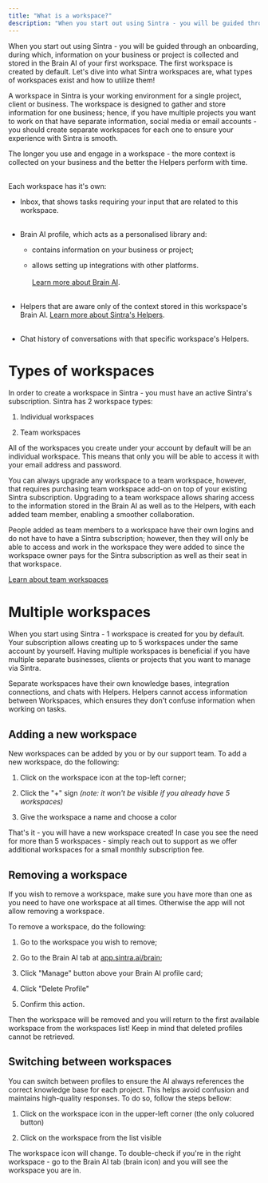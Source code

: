 ```yaml
---
title: "What is a workspace?"
description: "When you start out using Sintra - you will be guided through an onboarding, during which, information on your business or project is collected and stored in ..."
---
```


When you start out using Sintra - you will be guided through an onboarding, during which, information on your business or project is collected and stored in the Brain AI of your first workspace. The first workspace is created by default. Let's dive into what Sintra workspaces are, what types of workspaces exist and how to utilize them!


A workspace in Sintra is your working environment for a single project, client or business. The workspace is designed to gather and store information for one business; hence, if you have multiple projects you want to work on that have separate information, social media or email accounts - you should create separate workspaces for each one to ensure your experience with Sintra is smooth. 

The longer you use and engage in a workspace - the more context is collected on your business and the better the Helpers perform with time.  
​

Each workspace has it's own:

  * Inbox, that shows tasks requiring your input that are related to this workspace.  
​

  * Brain AI profile, which acts as a personalised library and:

    * contains information on your business or project;

    * allows setting up integrations with other platforms.  
​  
​[Learn more about Brain AI](https://help.sintra.ai/en/articles/9607409-brain-ai-explained).  
​

  * Helpers that are aware only of the context stored in this workspace's Brain AI. [Learn more about Sintra's Helpers](https://help.sintra.ai/en/articles/9607295-sintra-helpers-explained).  
​

  * Chat history of conversations with that specific workspace's Helpers.




# Types of workspaces

In order to create a workspace in Sintra - you must have an active Sintra's subscription. Sintra has 2 workspace types:

  1. Individual workspaces

  2. Team workspaces




All of the workspaces you create under your account by default will be an individual workspace. This means that only you will be able to access it with your email address and password. 

You can always upgrade any workspace to a team workspace, however, that requires purchasing team workspace add-on on top of your existing Sintra subscription. Upgrading to a team workspace allows sharing access to the information stored in the Brain AI as well as to the Helpers, with each added team member, enabling a smoother collaboration. 

People added as team members to a workspace have their own logins and do not have to have a Sintra subscription; however, then they will only be able to access and work in the workspace they were added to since the workspace owner pays for the Sintra subscription as well as their seat in that workspace.

[Learn about team workspaces](https://help.sintra.ai/en/articles/10240543-team-workspaces)

# Multiple workspaces

When you start using Sintra - 1 workspace is created for you by default. Your subscription allows creating up to 5 workspaces under the same account by yourself. Having multiple workspaces is beneficial if you have multiple separate businesses, clients or projects that you want to manage via Sintra.

Separate workspaces have their own knowledge bases, integration connections, and chats with Helpers. Helpers cannot access information between Workspaces, which ensures they don't confuse information when working on tasks.

## Adding a new workspace

New workspaces can be added by you or by our support team. To add a new workspace, do the following:

  1. Click on the workspace icon at the top-left corner;

  2. Click the "+" sign _(note: it won't be visible if you already have 5 workspaces)_

  3. Give the workspace a name and choose a color




That's it - you will have a new workspace created! In case you see the need for more than 5 workspaces - simply reach out to support as we offer additional workspaces for a small monthly subscription fee.

## Removing a workspace

If you wish to remove a workspace, make sure you have more than one as you need to have one workspace at all times. Otherwise the app will not allow removing a workspace.

To remove a workspace, do the following:

  1. Go to the workspace you wish to remove;

  2. Go to the Brain AI tab at [app.sintra.ai/brain](https://app.sintra.ai/brain);

  3. Click "Manage" button above your Brain AI profile card;

  4. Click "Delete Profile"

  5. Confirm this action.




Then the workspace will be removed and you will return to the first available workspace from the workspaces list! Keep in mind that deleted profiles cannot be retrieved.

## **Switching between workspaces**

You can switch between profiles to ensure the AI always references the correct knowledge base for each project. This helps avoid confusion and maintains high-quality responses. To do so, follow the steps bellow:

  1. Click on the workspace icon in the upper-left corner (the only coluored button)

  2. Click on the workspace from the list visible




The workspace icon will change. To double-check if you're in the right workspace - go to the Brain AI tab (brain icon) and you will see the workspace you are in.